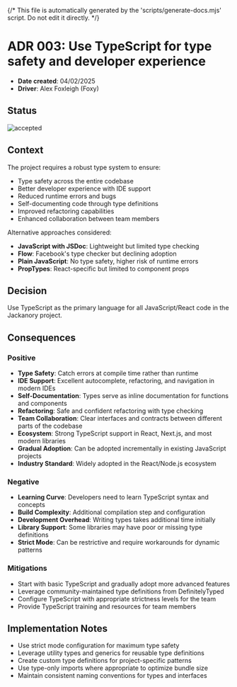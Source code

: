 {/* This file is automatically generated by the 'scripts/generate-docs.mjs' script. Do not edit it directly. */}

<Meta title="Architectural Decisions/Adr 003 Type System" />

# ADR 003: Use TypeScript for type safety and developer experience

- **Date created**: 04/02/2025
- **Driver**: Alex Foxleigh (Foxy)

## Status

![accepted]

## Context

The project requires a robust type system to ensure:

- Type safety across the entire codebase
- Better developer experience with IDE support
- Reduced runtime errors and bugs
- Self-documenting code through type definitions
- Improved refactoring capabilities
- Enhanced collaboration between team members

Alternative approaches considered:

- **JavaScript with JSDoc**: Lightweight but limited type checking
- **Flow**: Facebook's type checker but declining adoption
- **Plain JavaScript**: No type safety, higher risk of runtime errors
- **PropTypes**: React-specific but limited to component props

## Decision

Use TypeScript as the primary language for all JavaScript/React code in the Jackanory project.

## Consequences

### Positive

- **Type Safety**: Catch errors at compile time rather than runtime
- **IDE Support**: Excellent autocomplete, refactoring, and navigation in modern IDEs
- **Self-Documentation**: Types serve as inline documentation for functions and components
- **Refactoring**: Safe and confident refactoring with type checking
- **Team Collaboration**: Clear interfaces and contracts between different parts of the codebase
- **Ecosystem**: Strong TypeScript support in React, Next.js, and most modern libraries
- **Gradual Adoption**: Can be adopted incrementally in existing JavaScript projects
- **Industry Standard**: Widely adopted in the React/Node.js ecosystem

### Negative

- **Learning Curve**: Developers need to learn TypeScript syntax and concepts
- **Build Complexity**: Additional compilation step and configuration
- **Development Overhead**: Writing types takes additional time initially
- **Library Support**: Some libraries may have poor or missing type definitions
- **Strict Mode**: Can be restrictive and require workarounds for dynamic patterns

### Mitigations

- Start with basic TypeScript and gradually adopt more advanced features
- Leverage community-maintained type definitions from DefinitelyTyped
- Configure TypeScript with appropriate strictness levels for the team
- Provide TypeScript training and resources for team members

## Implementation Notes

- Use strict mode configuration for maximum type safety
- Leverage utility types and generics for reusable type definitions
- Create custom type definitions for project-specific patterns
- Use type-only imports where appropriate to optimize bundle size
- Maintain consistent naming conventions for types and interfaces

[accepted]: https://img.shields.io/badge/Accepted-green?style=for-the-badge
[proposed]: https://img.shields.io/badge/Proposed-yellow?style=for-the-badge
[superceded]: https://img.shields.io/badge/Superceded-orange?style=for-the-badge
[rejected]: https://img.shields.io/badge/Rejected-red?style=for-the-badge
[deprecated]: https://img.shields.io/badge/Deprecated-grey?style=for-the-badge

